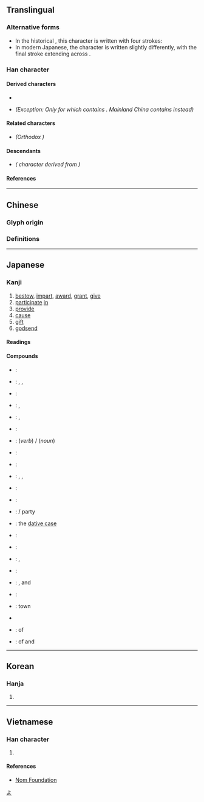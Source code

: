 {{also|與}}
{{character info/new}}
==Translingual==
{{stroke order|strokes=3}}
{{ja-forms|与|与|[[與]]}}

===Alternative forms===
* In the historical {{w|Kangxi dictionary}}, this character is written with four strokes: {{l|mul|⿱[[⺊]]⿹[[𠃌]][[一]]}}
* In modern Japanese, the character is written slightly differently, with the final {{l|mul|一}} stroke extending across {{l|mul|㇉}}.

===Han character===
{{Han char|rn=1|rad=一|as=02|ask=03|sn=3|snk=4|four=21407,21127|canj=YSM|ids=⿹⿺㇉一一(GHTKV),⿻⿺㇉一一(J)}}

====Derived characters====
* {{l|mul|[[𠇐]], [[屿]], [[𫹮]], [[𭤰]], [[玙]], [[𪾟]], [[𨊮]], [[𮡤]], [[𫚈]], [[欤]], [[写]], [[㝍]], [[𥫣]], [[𡴃]], [[𢌱]], [[𢗓]], [[𢪓]], [[𢮠]]}}
* {{l|mul|[[𠚻]]}} ''(Exception: Only for {{w|zh:中文標準交換碼|Taiwan character form}} which contains <small>{{l|mul|⿰[[与]][[刂]]}}</small>. Mainland China {{w|zh:國家標準代碼|character form}} contains {{l|mul|⿰⿱[[𠂉]][[刁]][[刂]]}} instead)''

====Related characters====
* {{l|mul|[[與]]}} ''(Orthodox {{w|Traditional Chinese characters|traditional form}})''

====Descendants====
* {{l|ja|よ}} ''({{w|Hiragana}} character derived from {{w|Man'yōgana}})''

====References====
{{Han ref|kx=0077.010|dkj=00020|dj=0154.010|hdz=10005.030|uh=4E0E}}

[[Category:Han characters from which hiragana were derived|よ]]

----

==Chinese==

===Glyph origin===
{{Han etym}}

===Definitions===
{{zh-see|與|sv|to [[give]]; to [[offer]]}}

----

==Japanese==
{{ja-kanji forms|与|與}}

===Kanji===
{{ja-kanji|grade=c|rs=一03|kyu=與}}

# [[bestow]], [[impart]], [[award]], [[grant]], [[give]]
# [[participate]] [[in]]
# [[provide]]
# [[cause]]
# [[gift]]
# [[godsend]]

====Readings====
{{ja-readings
|goon=よ
|kanon=よ
|kun=あた-う<あた-ふ, あた-え<あた-へ, あた-える<あた-へる, あた-ゆ, あず-かる<あづ-かる, あずか-る<あづか-る, くみ-す, くみ-する
|nanori=とも, ゆ
}}

====Compounds====
{{der-top|Compounds}}
* {{ja-r|関与|かんよ}}: {{l|en|participation}}
* {{ja-r|給与|きゅうよ}}: {{l|en|salary}}, {{l|en|wage}}, {{l|en|allowance}}
* {{ja-r|供与|きょうよ}}: {{l|en|provision}}
* {{ja-r|授与|じゅよ}}: {{l|en|award}}, {{l|en|conferment}}
* {{ja-r|寄与|きよ}}: {{l|en|contribution}}, {{l|en|service}}
* {{ja-r|賞与|しょうよ}}: {{l|en|reward}}
* {{ja-r|参与|さんよ}}: {{l|en|participation}} (''verb'') {{l|en|consultant}}/{{l|en|advisor}} (''noun'')
* {{ja-r|贈与|ぞうよ}}: {{l|en|donation}}
* {{ja-r|天与|てんよ}}: {{l|en|innate}} {{l|en|ability}}
* {{ja-r|付与|ふよ}}: {{l|en|grant}}, {{l|en|bestow}}, {{l|en|assign}}
* {{ja-r|投与|とうよ}}: {{l|en|prescribe}}
* {{ja-r|貸与|たいよ}}: {{l|en|loan}}
* {{ja-r|与党|よとう}}: {{l|en|government}}/{{l|en|ruling}} party
* {{ja-r|与格|よかく}}: the [[dative case]]
* {{ja-r|与力|よりき}}: {{w|Yoriki}}
* {{ja-r|与件|よけん}}: {{l|en|postulate}}
* {{ja-r|与太|よた}}: {{l|en|gossip}}, {{l|en|nonsense}}
* {{ja-r|与太郎|よたろう}}: {{l|en|liar}}
* {{ja-r|与奪|よだつ}}: {{l|en|plunder}}, {{l|en|give}} and {{l|en|take}}
* {{ja-r|与那国|^よなぐに}}: {{w|Yonaguni}}
* {{ja-r|与論|^よろん}}: {{w|Yoron}} town
* {{ja-r|与那原|^よなばる|Yonabaru}}
* {{ja-r|財産分与|ざいさんぶんよ}}: {{l|en|distribution}} of {{l|en|property}}
* {{ja-r|生殺与奪|せいさつよだつ}}: {{l|en|power}} of {{l|en|life}} and {{l|en|death}}
{{der-bottom}}

----

==Korean==

===Hanja===
{{ko-hanja|hangeul=여|rv=yeo|mr=yŏ}}

# {{defn|lang=ko|sort=一03}}

----

==Vietnamese==

===Han character===
{{vi-hantu|[[dữ]], [[dự]], [[đử]]|rs=一03}}

# {{defn|lang=vi|sort=一03}}

====References====
* [http://nomfoundation.org/common/nom_details.php?codepoint=4e0e Nom Foundation]